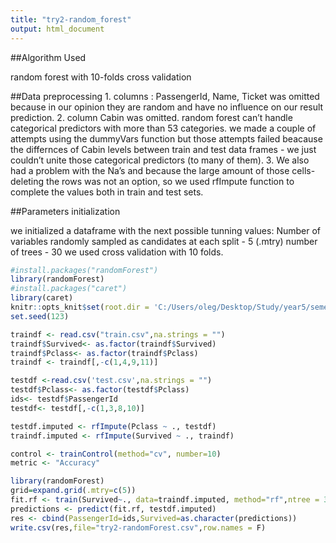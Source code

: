 ---
title: "try2-random_forest"
output: html_document
---

##Algorithm Used 

random forest with 10-folds cross validation

##Data preprocessing
  1.  columns : PassengerId, Name, Ticket was omitted because in our opinion they are random and have no          influence on our result prediction.
  2.  column Cabin was omitted. random forest can't handle categorical predictors with more than 53
      categories. we made a couple of attempts using the dummyVars function but those attempts failed
      beacause the differnces of Cabin levels between train and test data frames - we just couldn't unite
      those categorical predictors (to many of them).
  3.  We also had a problem with the Na's and because the large amount of those cells-deleting the rows
      was not an option, so we used rfImpute function to complete the values both in train and test sets.

##Parameters initialization

we initialized a dataframe with the next possible tunning values:
  Number of variables randomly sampled as candidates at each split - 5 (.mtry)
  number of trees - 30
we used cross validation with 10 folds.

```{r setup}
#install.packages("randomForest")
library(randomForest)
#install.packages("caret")
library(caret)
knitr::opts_knit$set(root.dir = 'C:/Users/oleg/Desktop/Study/year5/semesterA/dataAnalys/HW2/Titanic')
set.seed(123)

traindf <- read.csv("train.csv",na.strings = "")
traindf$Survived<- as.factor(traindf$Survived)
traindf$Pclass<- as.factor(traindf$Pclass)
traindf <- traindf[,-c(1,4,9,11)]

testdf <-read.csv('test.csv',na.strings = "")
testdf$Pclass<- as.factor(testdf$Pclass)
ids<- testdf$PassengerId
testdf<- testdf[,-c(1,3,8,10)]

testdf.imputed <- rfImpute(Pclass ~ ., testdf)
traindf.imputed <- rfImpute(Survived ~ ., traindf)

control <- trainControl(method="cv", number=10)
metric <- "Accuracy"

library(randomForest)
grid=expand.grid(.mtry=c(5))
fit.rf <- train(Survived~., data=traindf.imputed, method="rf",ntree = 30,metric=metric, trControl=control,tuneGrid=grid)
predictions <- predict(fit.rf, testdf.imputed)
res <- cbind(PassengerId=ids,Survived=as.character(predictions))
write.csv(res,file="try2-randomForest.csv",row.names = F)


```
